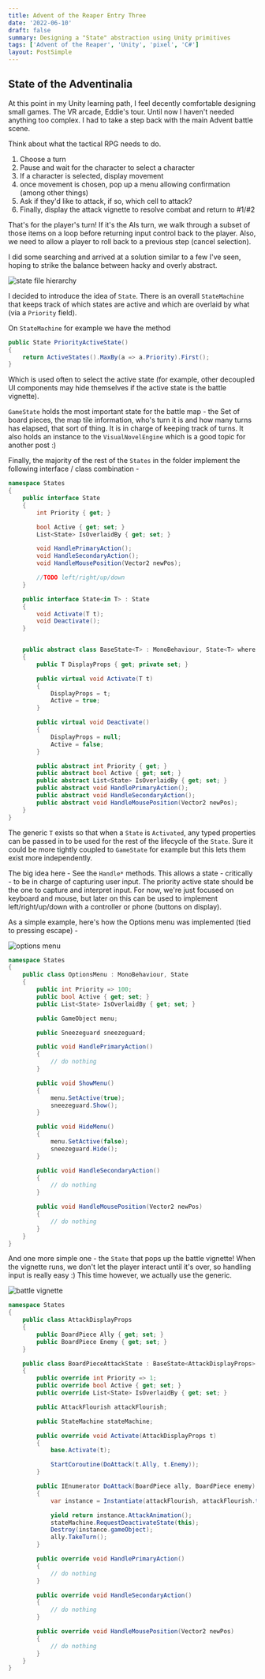 ```yaml
---
title: Advent of the Reaper Entry Three
date: '2022-06-10'
draft: false
summary: Designing a "State" abstraction using Unity primitives
tags: ['Advent of the Reaper', 'Unity', 'pixel', 'C#']
layout: PostSimple
---
```

## State of the Adventinalia

At this point in my Unity learning path, I feel decently comfortable designing small games. The VR arcade, Eddie's tour. Until now I haven't needed anything too complex. I had to take a step back with the main Advent battle scene.

Think about what the tactical RPG needs to do.

1. Choose a turn
2. Pause and wait for the character to select a character
3. If a character is selected, display movement
4. once movement is chosen, pop up a menu allowing confirmation (among other things)
5. Ask if they'd like to attack, if so, which cell to attack?
6. Finally, display the attack vignette to resolve combat and return to #1/#2

That's for the player's turn! If it's the AIs turn, we walk through a subset of those items on a loop before returning input control back to the player. Also, we need to allow a player to roll back to a previous step (cancel selection).

I did some searching and arrived at a solution similar to a few I've seen, hoping to strike the balance between hacky and overly abstract.

![state file hierarchy](/static/images/advent/state-file-hierarchy.png)

I decided to introduce the idea of `State`. There is an overall `StateMachine` that keeps track of which states are active and which are overlaid by what (via a `Priority` field).

On `StateMachine` for example we have the method

```csharp
public State PriorityActiveState()
{
    return ActiveStates().MaxBy(a => a.Priority).First();
}
```

Which is used often to select the active state (for example, other decoupled UI components may hide themselves if the active state is the battle vignette).

`GameState` holds the most important state for the battle map - the Set of board pieces, the map tile information, who's turn it is and how many turns has elapsed, that sort of thing. It is in charge of keeping track of turns. It also holds an instance to the `VisualNovelEngine` which is a good topic for another post :)

Finally, the majority of the rest of the `States` in the folder implement the following interface / class combination -

```csharp
namespace States
{
    public interface State
    {
        int Priority { get; }

        bool Active { get; set; }
        List<State> IsOverlaidBy { get; set; }

        void HandlePrimaryAction();
        void HandleSecondaryAction();
        void HandleMousePosition(Vector2 newPos);

        //TODO left/right/up/down
    }

    public interface State<in T> : State
    {
        void Activate(T t);
        void Deactivate();
    }


    public abstract class BaseState<T> : MonoBehaviour, State<T> where T : class
    {
        public T DisplayProps { get; private set; }

        public virtual void Activate(T t)
        {
            DisplayProps = t;
            Active = true;
        }

        public virtual void Deactivate()
        {
            DisplayProps = null;
            Active = false;
        }

        public abstract int Priority { get; }
        public abstract bool Active { get; set; }
        public abstract List<State> IsOverlaidBy { get; set; }
        public abstract void HandlePrimaryAction();
        public abstract void HandleSecondaryAction();
        public abstract void HandleMousePosition(Vector2 newPos);
    }
}
```

The generic `T` exists so that when a `State` is `Activated`, any typed properties can be passed in to be used for the rest of the lifecycle of the `State`. Sure it could be more tightly coupled to `GameState` for example but this lets them exist more independently.

The big idea here - See the `Handle*` methods. This allows a state - critically - to be in charge of capturing user input. The priority active state should be the one to capture and interpret input. For now, we're just focused on keyboard and mouse, but later on this can be used to implement left/right/up/down with a controller or phone (buttons on display).

As a simple example, here's how the Options menu was implemented (tied to pressing escape) -

![options menu](/static/images/advent/options-menu.png)

```csharp
namespace States
{
    public class OptionsMenu : MonoBehaviour, State
    {
        public int Priority => 100;
        public bool Active { get; set; }
        public List<State> IsOverlaidBy { get; set; }

        public GameObject menu;

        public Sneezeguard sneezeguard;

        public void HandlePrimaryAction()
        {
            // do nothing
        }

        public void ShowMenu()
        {
            menu.SetActive(true);
            sneezeguard.Show();
        }

        public void HideMenu()
        {
            menu.SetActive(false);
            sneezeguard.Hide();
        }

        public void HandleSecondaryAction()
        {
            // do nothing
        }

        public void HandleMousePosition(Vector2 newPos)
        {
            // do nothing
        }
    }
}
```

And one more simple one - the `State` that pops up the battle vignette! When the vignette runs, we don't let the player interact until it's over, so handling input is really easy :) This time however, we actually use the generic.

![battle vignette](/static/images/advent/battle-vignette.png)

```csharp
namespace States
{
    public class AttackDisplayProps
    {
        public BoardPiece Ally { get; set; }
        public BoardPiece Enemy { get; set; }
    }

    public class BoardPieceAttackState : BaseState<AttackDisplayProps>
    {
        public override int Priority => 1;
        public override bool Active { get; set; }
        public override List<State> IsOverlaidBy { get; set; }

        public AttackFlourish attackFlourish;

        public StateMachine stateMachine;

        public override void Activate(AttackDisplayProps t)
        {
            base.Activate(t);

            StartCoroutine(DoAttack(t.Ally, t.Enemy));
        }

        public IEnumerator DoAttack(BoardPiece ally, BoardPiece enemy)
        {
            var instance = Instantiate(attackFlourish, attackFlourish.transform.parent, true);

            yield return instance.AttackAnimation();
            stateMachine.RequestDeactivateState(this);
            Destroy(instance.gameObject);
            ally.TakeTurn();
        }

        public override void HandlePrimaryAction()
        {
            // do nothing
        }

        public override void HandleSecondaryAction()
        {
            // do nothing
        }

        public override void HandleMousePosition(Vector2 newPos)
        {
            // do nothing
        }
    }
}
```